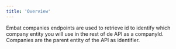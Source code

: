 ```yaml
---
title: 'Overview'
---
```


Embat companies endpoints are used to retrieve id to identify which company entity you will use in the rest of de API as a companyId. Companies are the parent entity of the API as identifier.